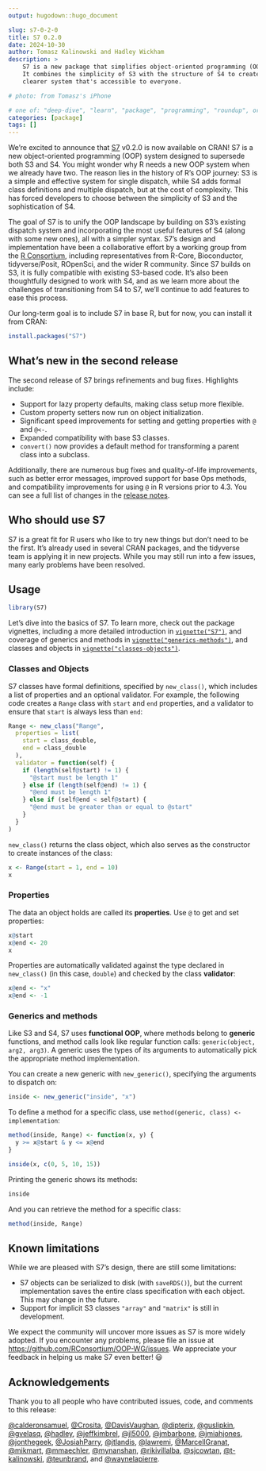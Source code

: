 ```yaml
---
output: hugodown::hugo_document

slug: s7-0-2-0
title: S7 0.2.0
date: 2024-10-30
author: Tomasz Kalinowski and Hadley Wickham
description: >
    S7 is a new package that simplifies object-oriented programming (OOP) in R.
    It combines the simplicity of S3 with the structure of S4 to create a
    clearer system that's accessible to everyone.

# photo: from Tomasz's iPhone

# one of: "deep-dive", "learn", "package", "programming", "roundup", or "other"
categories: [package]
tags: []
---
```


<!--
TODO:
* [ ] Look over / edit the post's title in the yaml
* [ ] Edit (or delete) the description; note this appears in the Twitter card
* [ ] Pick category and tags (see existing with `hugodown::tidy_show_meta()`)
* [ ] Find photo & update yaml metadata
* [ ] Create `thumbnail-sq.jpg`; height and width should be equal
* [ ] Create `thumbnail-wd.jpg`; width should be >5x height
* [ ] `hugodown::use_tidy_thumbnails()`
* [ ] Add intro sentence, e.g. the standard tagline for the package
* [ ] `usethis::use_tidy_thanks()`
-->


We're excited to announce that [S7](https://rconsortium.github.io/S7/) v0.2.0 is now available on CRAN!
S7 is a new object-oriented programming (OOP) system designed to supersede both S3 and S4.
You might wonder why R needs a new OOP system when we already have two.
The reason lies in the history of R's OOP journey: S3 is a simple and effective system for single dispatch, while S4 adds formal class definitions and multiple dispatch, but at the cost of complexity.
This has forced developers to choose between the simplicity of S3 and the sophistication of S4.

The goal of S7 is to unify the OOP landscape by building on S3's existing dispatch system and incorporating the most useful features of S4 (along with some new ones), all with a simpler syntax.
S7's design and implementation have been a collaborative effort by a working group from the [R Consortium](https://www.r-consortium.org), including representatives from R-Core, Bioconductor, tidyverse/Posit, ROpenSci, and the wider R community.
Since S7 builds on S3, it is fully compatible with existing S3-based code.
It's also been thoughtfully designed to work with S4, and as we learn more about the challenges of transitioning from S4 to S7, we'll continue to add features to ease this process.

Our long-term goal is to include S7 in base R, but for now, you can install it from CRAN:

```r
install.packages("S7")
```

## What's new in the second release

The second release of S7 brings refinements and bug fixes.
Highlights include:

-   Support for lazy property defaults, making class setup more flexible.
-   Custom property setters now run on object initialization.
-   Significant speed improvements for setting and getting properties with `@` and `@<-`.
-   Expanded compatibility with base S3 classes.
-   `convert()` now provides a default method for transforming a parent class into a subclass.

Additionally, there are numerous bug fixes and quality-of-life improvements, such as better error messages, improved support for base Ops methods, and compatibility improvements for using `@` in R versions prior to 4.3. You can see a full list of changes in the [release notes](https://github.com/RConsortium/S7/blob/main/NEWS.md).

## Who should use S7

S7 is a great fit for R users who like to try new things but don't need to be the first. It's already used in several CRAN packages, and the tidyverse team is applying it in new projects. While you may still run into a few issues, many early problems have been resolved.

## Usage

```r
library(S7)
```

Let's dive into the basics of S7.
To learn more, check out the package vignettes, including a more detailed introduction in [`vignette("S7")`](https://rconsortium.github.io/OOP-WG/articles/S7.html), and coverage of generics and methods in [`vignette("generics-methods")`](https://rconsortium.github.io/OOP-WG/articles/generics-methods.html), and classes and objects in [`vignette("classes-objects")`](https://rconsortium.github.io/OOP-WG/articles/classes-objects.html).


### Classes and Objects

S7 classes have formal definitions, specified by `new_class()`, which includes a list of properties and an optional validator.
For example, the following code creates a `Range` class with `start` and `end` properties, and a validator to ensure that `start` is always less than `end`:

```r
Range <- new_class("Range",
  properties = list(
    start = class_double,
    end = class_double
  ),
  validator = function(self) {
    if (length(self@start) != 1) {
      "@start must be length 1"
    } else if (length(self@end) != 1) {
      "@end must be length 1"
    } else if (self@end < self@start) {
      "@end must be greater than or equal to @start"
    }
  }
)
```

`new_class()` returns the class object, which also serves as the constructor to create instances of the class:

```r
x <- Range(start = 1, end = 10)
x
```

### Properties

The data an object holds are called its **properties**.
Use `@` to get and set properties:

```r
x@start
x@end <- 20
x
```

Properties are automatically validated against the type declared in `new_class()` (in this case, `double`) and checked by the class **validator**:

```r
x@end <- "x"
x@end <- -1
```

### Generics and methods

Like S3 and S4, S7 uses **functional OOP**, where methods belong to **generic** functions, and method calls look like regular function calls: `generic(object, arg2, arg3)`.
A generic uses the types of its arguments to automatically pick the appropriate method implementation.

You can create a new generic with `new_generic()`, specifying the arguments to dispatch on:

```r
inside <- new_generic("inside", "x")
```

To define a method for a specific class, use `method(generic, class) <- implementation`:

```r
method(inside, Range) <- function(x, y) {
  y >= x@start & y <= x@end
}

inside(x, c(0, 5, 10, 15))
```

Printing the generic shows its methods:

```r
inside
```

And you can retrieve the method for a specific class:

```r
method(inside, Range)
```

## Known limitations

While we are pleased with S7's design, there are still some limitations:

-   S7 objects can be serialized to disk (with `saveRDS()`), but the current implementation saves the entire class specification with each object. This may change in the future.
-   Support for implicit S3 classes `"array"` and `"matrix"` is still in development.

We expect the community will uncover more issues as S7 is more widely adopted.
If you encounter any problems, please file an issue at <https://github.com/RConsortium/OOP-WG/issues>.
We appreciate your feedback in helping us make S7 even better!
😃

## Acknowledgements

Thank you to all people who have contributed issues, code, and comments to this release:

[&#x0040;calderonsamuel](https://github.com/calderonsamuel), [&#x0040;Crosita](https://github.com/Crosita), [&#x0040;DavisVaughan](https://github.com/DavisVaughan), [&#x0040;dipterix](https://github.com/dipterix), [&#x0040;guslipkin](https://github.com/guslipkin), [&#x0040;gvelasq](https://github.com/gvelasq), [&#x0040;hadley](https://github.com/hadley), [&#x0040;jeffkimbrel](https://github.com/jeffkimbrel), [&#x0040;jl5000](https://github.com/jl5000), [&#x0040;jmbarbone](https://github.com/jmbarbone), [&#x0040;jmiahjones](https://github.com/jmiahjones), [&#x0040;jonthegeek](https://github.com/jonthegeek), [&#x0040;JosiahParry](https://github.com/JosiahParry), [&#x0040;jtlandis](https://github.com/jtlandis), [&#x0040;lawremi](https://github.com/lawremi), [&#x0040;MarcellGranat](https://github.com/MarcellGranat), [&#x0040;mikmart](https://github.com/mikmart), [&#x0040;mmaechler](https://github.com/mmaechler), [&#x0040;mynanshan](https://github.com/mynanshan), [&#x0040;rikivillalba](https://github.com/rikivillalba), [&#x0040;sjcowtan](https://github.com/sjcowtan), [&#x0040;t-kalinowski](https://github.com/t-kalinowski), [&#x0040;teunbrand](https://github.com/teunbrand), and [&#x0040;waynelapierre](https://github.com/waynelapierre).
